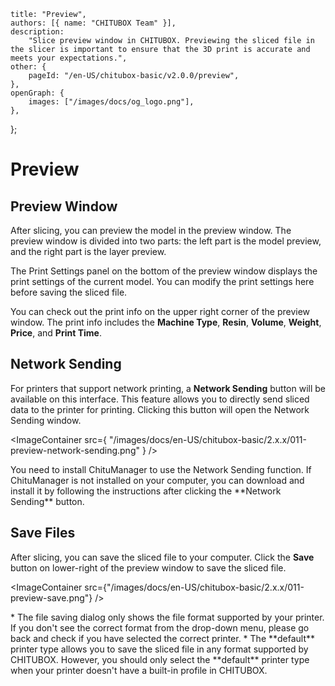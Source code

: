 	title: "Preview",
	authors: [{ name: "CHITUBOX Team" }],
	description:
		"Slice preview window in CHITUBOX. Previewing the sliced file in the slicer is important to ensure that the 3D print is accurate and meets your expectations.",
	other: {
		pageId: "/en-US/chitubox-basic/v2.0.0/preview",
	},
	openGraph: {
		images: ["/images/docs/og_logo.png"],
	},
};

# Preview

## Preview Window

After slicing, you can preview the model in the preview window. The preview window is divided into two parts: the left part is the model preview, and the right part is the layer preview.

The Print Settings panel on the bottom of the preview window displays the print settings of the current model. You can modify the print settings here before saving the sliced file.

You can check out the print info on the upper right corner of the preview window. The print info includes the **Machine Type**, **Resin**, **Volume**, **Weight**, **Price**, and **Print Time**.

## Network Sending

For printers that support network printing, a **Network Sending** button will be available on this interface. This feature allows you to directly send sliced data to the printer for printing. Clicking this button will open the <NextLink href="/en-US/chitu-manager/latest/ui-and-features/network-sending">Network Sending window</NextLink>.

<ImageContainer
	src={
		"/images/docs/en-US/chitubox-basic/2.x.x/011-preview-network-sending.png"
	}
/>

<Admonition type="note">
	You need to install ChituManager to use the Network Sending function. If ChituManager is not installed on your computer, you can download and install it by following the instructions after clicking the **Network Sending** button.
</Admonition>

## Save Files

After slicing, you can save the sliced file to your computer. Click the **Save** button on lower-right of the preview window to save the sliced file.

<ImageContainer
	src={"/images/docs/en-US/chitubox-basic/2.x.x/011-preview-save.png"}
/>

<Admonition type="note">
	* The file saving dialog only shows the file format supported by your printer. If you don't see the correct format from the drop-down menu, please go back and check if you have selected the correct printer.
    * The **default** printer type allows you to save the sliced file in any format supported by CHITUBOX. However, you should only select the **default** printer type when your printer doesn't have a built-in profile in CHITUBOX.
</Admonition>

